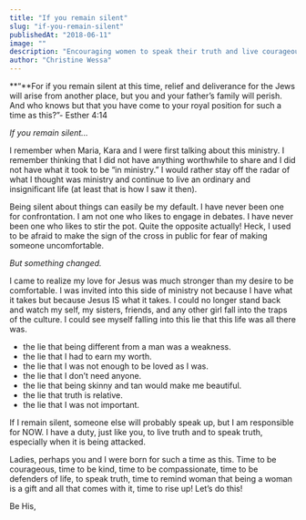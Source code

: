 ```yaml
---
title: "If you remain silent"
slug: "if-you-remain-silent"
publishedAt: "2018-06-11"
image: ""
description: "Encouraging women to speak their truth and live courageously, inspired by Esther's story and the call to be defenders of life and truth."
author: "Christine Wessa"
---
```


**“**For if you remain silent at this time, relief and deliverance for the Jews will arise from another place, but you and your father’s family will perish. And who knows but that you have come to your royal position for such a time as this?”- Esther 4:14

_If you remain silent…_

I remember when Maria, Kara and I were first talking about this ministry. I remember thinking that I did not have anything worthwhile to share and I did not have what it took to be “in ministry.” I would rather stay off the radar of what I thought was ministry and continue to live an ordinary and insignificant life (at least that is how I saw it then).

Being silent about things can easily be my default. I have never been one for confrontation. I am not one who likes to engage in debates. I have never been one who likes to stir the pot. Quite the opposite actually! Heck, I used to be afraid to make the sign of the cross in public for fear of making someone uncomfortable.

_But something changed._

I came to realize my love for Jesus was much stronger than my desire to be comfortable. I was invited into this side of ministry not because I have what it takes but because Jesus IS what it takes. I could no longer stand back and watch my self, my sisters, friends, and any other girl fall into the traps of the culture. I could see myself falling into this lie that this life was all there was.

- the lie that being different from a man was a weakness.
- the lie that I had to earn my worth.
- the lie that I was not enough to be loved as I was.
- the lie that I don’t need anyone.
- the lie that being skinny and tan would make me beautiful.
- the lie that truth is relative.
- the lie that I was not important.

If I remain silent, someone else will probably speak up, but I am responsible for NOW. I have a duty, just like you, to live truth and to speak truth, especially when it is being attacked.

Ladies, perhaps you and I were born for such a time as this. Time to be courageous, time to be kind, time to be compassionate, time to be defenders of life, to speak truth, time to remind woman that being a woman is a gift and all that comes with it, time to rise up! Let’s do this!

Be His,

